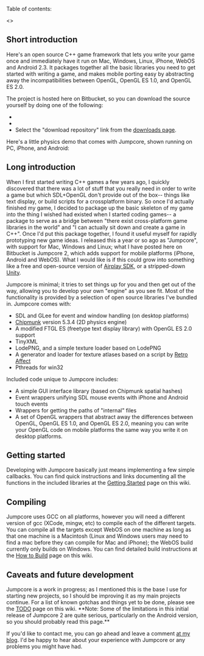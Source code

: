 Table of contents:

<<toc>>

== Short introduction ==

Here's an open source C++ game framework that lets you write your game once and immediately have it run on Mac, Windows, Linux, iPhone, WebOS and Android 2.3. It packages together all the basic libraries you need to get started with writing a game, and makes mobile porting easy by abstracting away the incompatibilities between OpenGL, OpenGL ES 1.0, and OpenGL ES 2.0.

The project is hosted here on Bitbucket, so you can download the source yourself by doing one of the following:

* {{{hg clone https://bitbucket.org/runhello/jumpcore}}}
* {{{svn co https://bitbucket.org/runhello/jumpcore/trunk}}}
* Select the "download repository" link from the [[https://bitbucket.org/runhello/jumpcore/downloads|downloads page]].

Here's a little physics demo that comes with Jumpcore, shown running on PC, iPhone, and Android:

{{http://msm.runhello.com/local/jc/Jumpcore_pc_s.png}}
{{http://msm.runhello.com/local/jc/Jumpcore_iPhone_s.jpg}}{{http://msm.runhello.com/local/jc/Jumpcore_android_s.jpg}}

== Long introduction ==

When I first started writing C++ games a few years ago, I quickly discovered that there was a lot of stuff that you really need in order to write a game but which SDL+OpenGL don't provide out of the box-- things like text display, or build scripts for a crossplatform binary. So once I'd actually finished my game, I decided to package up the basic skeleton of my game into the thing I wished had existed when I started coding games-- a package to serve as a bridge between "there exist cross-platform game libraries in the world" and "I can actually sit down and create a game in C++". Once I'd put this package together, I found it useful myself for rapidly prototyping new game ideas. I released this a year or so ago as "Jumpcore", with support for Mac, Windows and Linux; what I have posted here on Bitbucket is Jumpcore 2, which adds support for mobile platforms (iPhone, Android and WebOS). What I would like is if this could grow into something like a free and open-source version of [[http://www.airplaysdk.com/|Airplay SDK]], or a stripped-down [[http://unity3d.com/|Unity]].

Jumpcore is minimal; it tries to set things up for you and then get out of the way, allowing you to develop your own "engine" as you see fit. Most of the functionality is provided by a selection of open source libraries I've bundled in. Jumpcore comes with:

* SDL and GLee for event and window handling (on desktop platforms)
* [[http://code.google.com/p/chipmunk-physics/|Chipmunk]] version 5.3.4 (2D physics engine)
* A modified FTGL ES (freetype text display library) with OpenGL ES 2.0 support
* TinyXML
* LodePNG, and a simple texture loader based on LodePNG
* A generator and loader for texture atlases based on a script by [[http://retroaffect.com/|Retro Affect]]
* Pthreads for win32

Included code unique to Jumpcore includes:

* A simple GUI interface library (based on Chipmunk spatial hashes)
* Event wrappers unifying SDL mouse events with iPhone and Android touch events
* Wrappers for getting the paths of "internal" files
* A set of OpenGL wrappers that abstract away the differences between OpenGL, OpenGL ES 1.0, and OpenGL ES 2.0, meaning you can write your OpenGL code on mobile platforms the same way you write it on desktop platforms.

== Getting started ==

Developing with Jumpcore basically just means implementing a few simple callbacks. You can find quick instructions and links documenting all the functions in the included libraries at the [[Getting Started]] page on this wiki.

== Compiling ==

Jumpcore uses GCC on all platforms, however you will need a different version of gcc (XCode, mingw, etc) to compile each of the different targets. You can compile all the targets except WebOS on one machine as long as that one machine is a Macintosh (Linux and Windows users may need to find a mac before they can compile for Mac and iPhone); the WebOS build currently only builds on Windows. You can find detailed build instructions at the [[How to Build]] page on this wiki.

== Caveats and future development ==

Jumpcore is a work in progress; as I mentioned this is the base I use for starting new projects, so I should be improving it as my main projects continue. For a list of known gotchas and things yet to be done, please see the [[TODO]] page on this wiki. **Note: Some of the limitations in this initial release of Jumpcore 2 are quite serious, particularly on the Android version, so you should probably read this page.**

If you'd like to contact me, you can go ahead and leave a comment [[http://msm.runhello.com/?p=385|at my blog]]. I'd be happy to hear about your experience with Jumpcore or any problems you might have had.